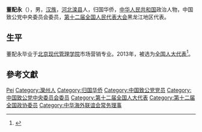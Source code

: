 '''董配永'''（{{bd|1963年|9月|}}），男，[[汉族|汉族]]，[[河北|河北]][[滦县|滦县]]人，归国华侨，[[中华人民共和国|中华人民共和国]]政治人物，中国致公党中央委员会委员，[[第十二届全国人民代表大会|第十二届全国人民代表大会]]黑龙江地区代表。

== 生平 ==
董配永毕业于[[北京现代管理学院|北京现代管理学院]]市场营销专业。2013年，被选为[[全国人大代表|全国人大代表]]<ref>{{cite news|title=全国人大代表信息-董配永|url= http://210.82.31.1:8084/delegate/viewDelegate.action?dbid=120604|accessdate=2013-03-28|newspaper=全国人大网|archive-url=https://web.archive.org/web/20160305234406/http://www.npc.gov.cn/delegate/viewDelegate.action?dbid=120604|archive-date=2016-03-05|dead-url=yes}}</ref>。

== 參考文獻 ==
{{reflist}}

{{中国政治人物小作品}}
{{Navboxes 
| title  = 董配永在[[中华海外联谊会|中华海外联谊会]]的职务
| list1  =
{{中华海外联谊会第五届理事会}}
}}

{{Authority control}}
{{DEFAULTSORT:Dong董}}
[[Category:董姓|Pei]]
[[Category:灤州人|Category:灤州人]]
[[Category:归国华侨|Category:归国华侨]]
[[Category:中国致公党党员|Category:中国致公党党员]]
[[Category:中国致公党中央委员会委员|Category:中国致公党中央委员会委员]]
[[Category:第十二届全国人大代表|Category:第十二届全国人大代表]]
[[Category:第十二届全国政协委员|Category:第十二届全国政协委员]]
[[Category:中华海外联谊会常务理事|Category:中华海外联谊会常务理事]]